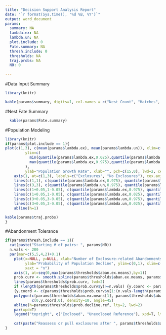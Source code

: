 ```yaml
---
title: "Decision Support Analysis Report"
date: "`r format(Sys.time(), '%d %B, %Y')`"
output: word_document
params:
  summary: NA
  lambda.ex: NA
  lambda.un: NA
  plot.include: 0
  Fate.summary: NA
  thresh.include: 0
  thresholds: NA
  traj.probs: NA
  N0: 0
  
---
```



#Data Input Summary
```r
library(knitr)

kable(params$summary, digits=1, col.names = c("Nest Count", "Hatches", "Predations", "Abandonments", "Flood/Weather", "UnknownFail","UnknownFate", "Other"))


```

#Nest Fate Summary
```r
  kable(params$Fate.summary)

```


#Population Modeling
```r
library(knitr)
if(params$plot.include == 1){
plot(c(1,3), c(mean(params$lambda.ex), mean(params$lambda.un)), xlim=c(0,4), 
         ylim=c(
           min(quantile(params$lambda.ex,0.025),quantile(params$lambda.un, 0.025))-0.05, 
           max(quantile(params$lambda.ex,0.975),quantile(params$lambda.un, 0.975)+0.05)
         ),
         ylab="Population Growth Rate", xlab="", pch=c(15,0), lwd=2, cex=2, xaxt="n", cex.lab=1.5)
    axis(1, at=c(1,3), labels=c("Exclosures", "No Exclosures"), cex.axis=1.5)
    lines(c(1,1), c(quantile(params$lambda.ex,0.975), quantile(params$lambda.ex, 0.025)), lwd=2)
    lines(c(3,3), c(quantile(params$lambda.un,0.975), quantile(params$lambda.un, 0.025)), lwd=2)
    lines(c(1+0.05,1-0.05), c(quantile(params$lambda.ex,0.975), quantile(params$lambda.ex, 0.975)), lwd=2)
    lines(c(1+0.05,1-0.05), c(quantile(params$lambda.ex,0.025), quantile(params$lambda.ex, 0.025)), lwd=2)
    lines(c(3+0.05,3-0.05), c(quantile(params$lambda.un,0.975), quantile(params$lambda.un, 0.975)), lwd=2)
    lines(c(3+0.05,3-0.05), c(quantile(params$lambda.un,0.025), quantile(params$lambda.un, 0.025)), lwd=2)
    abline(h=1)

kable(params$traj.probs)
}
```

#Abandonment Tolerance
```r

if(params$thresh.include == 1){
  cat(paste("Starting # of pairs: ", params$N0))
  n.vals <- 200
  par(mar=c(5,5,4,2)+0.1)
    plot(x=NULL, y=NULL, xlab="Number of Exclosure-related Abandonments",
         ylab="Probability of Population Decline", ylim=c(0,1), xlim=c(0, max(params$thresholds$aban.ex.means)), 
         xaxt = "n")
    axis(1, at=seq(0,max(params$thresholds$aban.ex.means),by=1))
    prob.curv <- smooth.spline(params$thresholds$aban.ex.means, params$thresholds$prob.decline)
    lines(params$thresholds$prob.curv, lwd=2)
    if (length(params$thresholds$prob.curv$y)>=n.vals) {y.coord <- params$thresholds$prob.curv$y[1:200]} else 
    {y.coord <- c(params$thresholds$prob.curv$y[1:(n.vals-length(params$thresholds$prob.curv$y))], params$thresholds$prob.curv)}
    polygon(c(params$thresholds$aban.ex.means[1], params$thresholds$aban.ex.means, params$thresholds$aban.ex.means[n.vals]), 
            c(0,y.coord,0), density=10, angle=45)
    abline(h=params$thresholds$prob.decline.ref, lty=2, lwd=2)
    par(xpd=T)
    legend("topright", c("Exclosed", "Unexclosed Reference"), xpd=T, lty=c(1,2), lwd=c(2,2), adj=c(0,NA)) 
    
    cat(paste("Reassess or pull exclosures after ", params$thresholds$aban.tolerance, "observed nest abandonments"))
}
```


